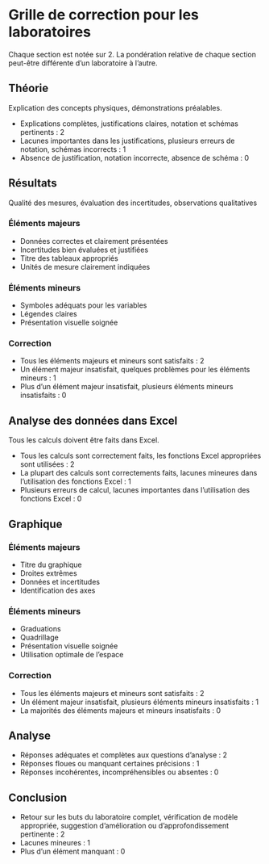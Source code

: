 # Grille de correction pour les laboratoires {-}

Chaque section est notée sur 2. La pondération relative de chaque
section peut-être différente d’un laboratoire à l’autre.

## Théorie {-}

Explication des concepts physiques, démonstrations préalables.

-   Explications complètes, justifications claires, notation et schémas
    pertinents : 2
-   Lacunes importantes dans les justifications, plusieurs erreurs de
    notation, schémas incorrects : 1
-   Absence de justification, notation incorrecte, absence de schéma : 0

## Résultats {-}

Qualité des mesures, évaluation des incertitudes, observations
qualitatives

### Éléments majeurs {-}

-   Données correctes et clairement présentées
-   Incertitudes bien évaluées et justifiées
-   Titre des tableaux appropriés
-   Unités de mesure clairement indiquées

### Éléments mineurs {-}

-   Symboles adéquats pour les variables
-   Légendes claires
-   Présentation visuelle soignée

### Correction {-}

-   Tous les éléments majeurs et mineurs sont satisfaits : 2
-   Un élément majeur insatisfait, quelques problèmes pour les éléments
    mineurs : 1
-   Plus d’un élément majeur insatisfait, plusieurs éléments mineurs
    insatisfaits : 0

## Analyse des données dans Excel {-}

Tous les calculs doivent être faits dans Excel.

-   Tous les calculs sont correctement faits, les fonctions Excel
    appropriées sont utilisées : 2
-   La plupart des calculs sont correctements faits, lacunes mineures
    dans l’utilisation des fonctions Excel : 1
-   Plusieurs erreurs de calcul, lacunes importantes dans l’utilisation
    des fonctions Excel : 0

## Graphique {-}

### Éléments majeurs {-}

-   Titre du graphique
-   Droites extrêmes
-   Données et incertitudes
-   Identification des axes

### Éléments mineurs {-}

-   Graduations
-   Quadrillage
-   Présentation visuelle soignée
-   Utilisation optimale de l’espace

### Correction {-}

-   Tous les éléments majeurs et mineurs sont satisfaits : 2
-   Un élément majeur insatisfait, plusieurs éléments mineurs
    insatisfaits : 1
-   La majorités des éléments majeurs et mineurs insatisfaits : 0

## Analyse {-}

-   Réponses adéquates et complètes aux questions d’analyse : 2
-   Réponses floues ou manquant certaines précisions : 1
-   Réponses incohérentes, incompréhensibles ou absentes : 0

## Conclusion {-}

-   Retour sur les buts du laboratoire complet, vérification de modèle
    appropriée, suggestion d’amélioration ou d’approfondissement
    pertinente : 2
-   Lacunes mineures : 1
-   Plus d’un élément manquant : 0

